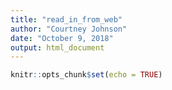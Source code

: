 ```yaml
---
title: "read_in_from_web"
author: "Courtney Johnson"
date: "October 9, 2018"
output: html_document
---
```


```r
knitr::opts_chunk$set(echo = TRUE)
```

